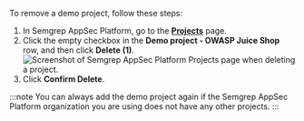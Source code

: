 To remove a demo project, follow these steps:

1. In Semgrep AppSec Platform, go to the **[Projects](https://semgrep.dev/orgs/-/projects)** page.
1. Click the empty checkbox in the **Demo project - OWASP Juice Shop** row, and then click **Delete (1)**.
   ![Screenshot of Semgrep AppSec Platform Projects page when deleting a project.](/img/semgrep-app-delete-demo-project.png "Screenshot of Semgrep AppSec Platform Projects page when deleting a project.")
1. Click **Confirm Delete**.

:::note
You can always add the demo project again if the Semgrep AppSec Platform organization you are using does not have any other projects.
:::
